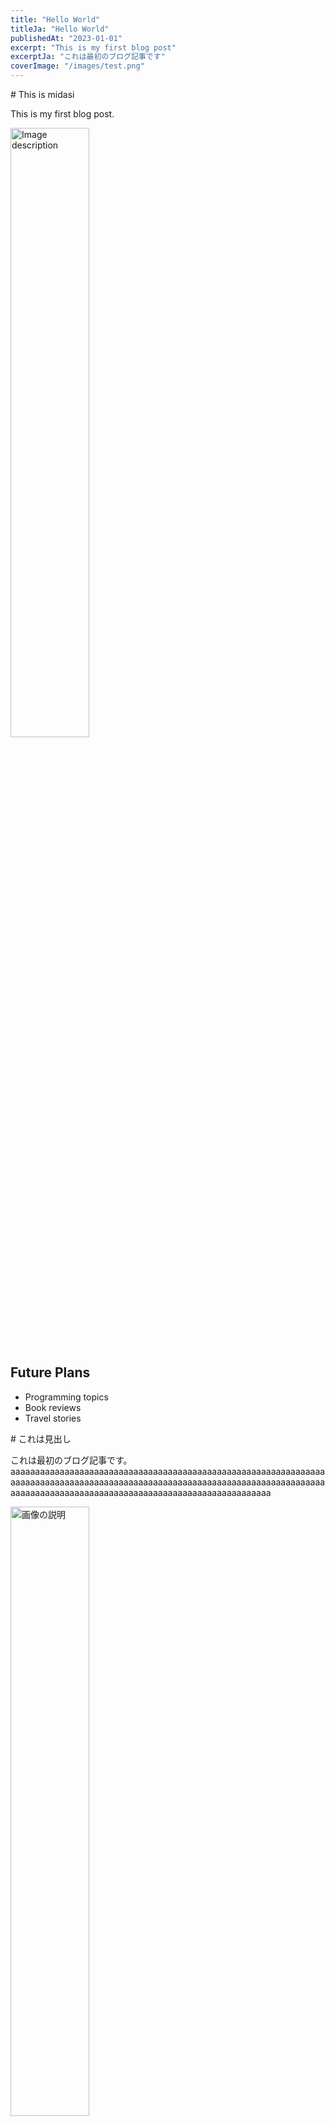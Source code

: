 ```yaml
---
title: "Hello World"
titleJa: "Hello World"
publishedAt: "2023-01-01"
excerpt: "This is my first blog post"
excerptJa: "これは最初のブログ記事です"
coverImage: "/images/test.png"
---
```


<LanguageContent lang="en">
# This is midasi

This is my first blog post.

<img src="/images/test.png" alt="Image description" width="50%" />

## Future Plans

- Programming topics
- Book reviews
- Travel stories
</LanguageContent>

<LanguageContent lang="ja">
# これは見出し

これは最初のブログ記事です。aaaaaaaaaaaaaaaaaaaaaaaaaaaaaaaaaaaaaaaaaaaaaaaaaaaaaaaaaaaaaaaaaaaaaaaaaaaaaaaaaaaaaaaaaaaaaaaaaaaaaaaaaaaaaaaaaaaaaaaaaaaaaaaaaaaaaaaaaaaaaaaaaaaaaaaaaaaaaaaaaaaaaaaaaaaaaaaaaaaaa

<img src="/images/test.png" alt="画像の説明" width="50%" />

## 今後の予定

- プログラミングの話
- 読んだ本の感想
- 旅行記

## 今後の予定

- プログラミングの話
- 読んだ本の感想
- 旅行記

## 今後の予

- プログラミングの話
- 読んだ本の感想
- 旅行記

## 今後の

- プログラミングの話
- 読んだ本の感想
- 旅行記

## 今後

- プログラミングの話
- 読んだ本の感想
- 旅行記

## 今

- プログラミングの話
- 読んだ本の感想
- 旅行記

## 今後の予定

- プログラミングの話
- 読んだ本の感想
- 旅行記

## 今後の予

- プログラミングの話
- 読んだ本の感想
- 旅行記

## 今後の

- プログラミングの話
- 読んだ本の感想
- 旅行記

## 今後

- プログラミングの話
- 読んだ本の感想
- 旅行記

## 今

- プログラミングの話
- 読んだ本の感想
- 旅行記

## 今後の予定

- プログラミングの話
- 読んだ本の感想
- 旅行記

## 今後の予

- プログラミングの話
- 読んだ本の感想
- 旅行記

## 今後の

- プログラミングの話
- 読んだ本の感想
- 旅行記

## 今後

- プログラミングの話
- 読んだ本の感想
- 旅行記

## 今

- プログラミングの話
- 読んだ本の感想
- 旅行記

## 今後の予定

- プログラミングの話
- 読んだ本の感想
- 旅行記

## 今後の予

- プログラミングの話
- 読んだ本の感想
- 旅行記

## 今後の

- プログラミングの話
- 読んだ本の感想
- 旅行記

## 今後

- プログラミングの話
- 読んだ本の感想
- 旅行記

## 今

- プログラミングの話
- 読んだ本の感想
- 旅行記

## 今後の予定

- プログラミングの話
- 読んだ本の感想
- 旅行記

## 今後の予

- プログラミングの話
- 読んだ本の感想
- 旅行記

## 今後の

- プログラミングの話
- 読んだ本の感想
- 旅行記

## 今後

- プログラミングの話
- 読んだ本の感想
- 旅行記

## 今

- プログラミングの話
- 読んだ本の感想
- 旅行記

## 今後の予定

- プログラミングの話
- 読んだ本の感想
- 旅行記

## 今後の予

- プログラミングの話
- 読んだ本の感想
- 旅行記

## 今後の

- プログラミングの話
- 読んだ本の感想
- 旅行記

## 今後

- プログラミングの話
- 読んだ本の感想
- 旅行記

## 今

- プログラミングの話
- 読んだ本の感想
- 旅行記
</LanguageContent> 